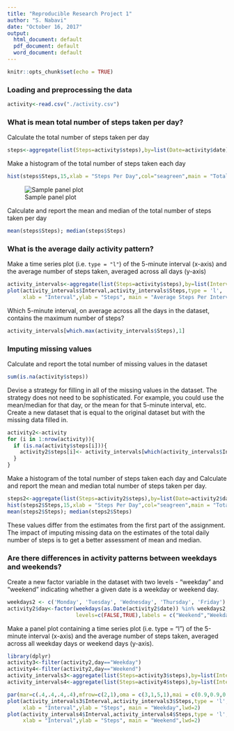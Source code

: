 ```yaml
---
title: "Reproducible Research Project 1"
author: "S. Nabavi"
date: "October 16, 2017"
output:
  html_document: default
  pdf_document: default
  word_document: default
---
```


```r
knitr::opts_chunk$set(echo = TRUE)
```


### Loading and preprocessing the data


```r
activity<-read.csv("./activity.csv")
```

### What is mean total number of steps taken per day?

Calculate the total number of steps taken per day

```r
steps<-aggregate(list(Steps=activity$steps),by=list(Date=activity$date),sum,na.rm=T) 
```

Make a histogram of the total number of steps taken each day
```r
hist(steps$Steps,15,xlab = "Steps Per Day",col="seagreen",main = "Total Steps Per Day")
```
![Sample panel plot](instructions_fig/sample_panelplot.png) 


Calculate and report the mean and median of the total number of steps taken per day
```r
mean(steps$Steps); median(steps$Steps)
```

### What is the average daily activity pattern?


Make a time series plot (i.e. `type = "l"`) of the 5-minute interval (x-axis) and the average number of steps taken, averaged across all days (y-axis)
```r
activity_intervals<-aggregate(list(Steps=activity$steps),by=list(Interval=activity$interval),mean,na.rm=T) 
plot(activity_intervals$Interval,activity_intervals$Steps,type = 'l',
     xlab = "Interval",ylab = "Steps", main = "Average Steps Per Interval",lwd=2)
```

Which 5-minute interval, on average across all the days in the dataset, contains the maximum number of steps?
```r
activity_intervals[which.max(activity_intervals$Steps),1]
```

### Imputing missing values

Calculate and report the total number of missing values in the dataset 

```r
sum(is.na(activity$steps))

```
Devise a strategy for filling in all of the missing values in the dataset. The strategy does not need to be sophisticated. For example, you could use the mean/median for that day, or the mean for that 5-minute interval, etc.
Create a new dataset that is equal to the original dataset but with the missing data filled in. 

```r
activity2<-activity
for (i in 1:nrow(activity)){
  if (is.na(activity$steps[i])){
    activity2$steps[i]<- activity_intervals[which(activity_intervals$Interval==activity$interval[i]),2]
  }
}
```

Make a histogram of the total number of steps taken each day and Calculate and report the mean and median total number of steps taken per day. 

```r
steps2<-aggregate(list(Steps=activity2$steps),by=list(Date=activity2$date),sum) 
hist(steps2$Steps,15,xlab = "Steps Per Day",col="seagreen",main = "Total Steps Per Day (NAs Filled)")
mean(steps2$Steps); median(steps2$Steps)
```

These values differ from the estimates from the first part of the assignment. The impact of imputing missing data on the estimates of the total daily number of steps is to get a better assessment of mean and median.


### Are there differences in activity patterns between weekdays and weekends?

Create a new factor variable in the dataset with two levels - "weekday" and "weekend" indicating whether a given date is a weekday or weekend day.

```r
weekdays2 <- c('Monday', 'Tuesday', 'Wednesday', 'Thursday', 'Friday')
activity2$day<-factor(weekdays(as.Date(activity2$date)) %in% weekdays2,
                      levels=c(FALSE,TRUE),labels = c("Weekend","Weekday"))
```
Make a panel plot containing a time series plot (i.e. type = "l") of the 5-minute interval (x-axis) and the average number of steps taken, averaged across all weekday days or weekend days (y-axis). 

```r
library(dplyr)
activity3<-filter(activity2,day=="Weekday")
activity4<-filter(activity2,day=="Weekend")
activity_intervals3<-aggregate(list(Steps=activity3$steps),by=list(Interval=activity3$interval),mean,na.rm=T) 
activity_intervals4<-aggregate(list(Steps=activity4$steps),by=list(Interval=activity4$interval),mean,na.rm=T) 
```
```r
par(mar=c(.4,.4,.4,.4),mfrow=c(2,1),oma = c(3,1,5,1),mai = c(0.9,0.9,0.9,0.7))
plot(activity_intervals3$Interval,activity_intervals3$Steps,type = 'l',
     xlab = "Interval",ylab = "Steps", main = "Weekday",lwd=2)
plot(activity_intervals4$Interval,activity_intervals4$Steps,type = 'l',
     xlab = "Interval",ylab = "Steps", main = "Weekend",lwd=2)

```

